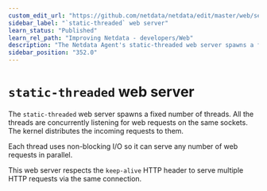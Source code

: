```yaml
---
custom_edit_url: "https://github.com/netdata/netdata/edit/master/web/server/static/README.md"
sidebar_label: "`static-threaded` web server"
learn_status: "Published"
learn_rel_path: "Improving Netdata - developers/Web"
description: "The Netdata Agent's static-threaded web server spawns a fixed number of threads that listen to web requests and uses non-blocking I/O."
sidebar_position: "352.0"
---
```



# `static-threaded` web server

The `static-threaded` web server spawns a fixed number of threads.
All the threads are concurrently listening for web requests on the same sockets.
The kernel distributes the incoming requests to them.

Each thread uses non-blocking I/O so it can serve any number of web requests in parallel.

This web server respects the `keep-alive` HTTP header to serve multiple HTTP requests via the same connection. 


